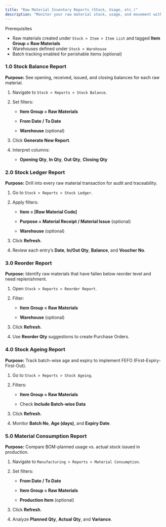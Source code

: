 ```yaml
---
title: "Raw Material Inventory Reports (Stock, Usage, etc.)"
description: "Monitor your raw material stock, usage, and movement with the CGIC App’s built-in reporting tools. These reports give you real-time visibility into inventory levels, consumption trends, reorder needs, and batch ageing—helping you optimize procurement and production."
---
```


<Info>
  Prerequisites

  - Raw materials created under `Stock > Item > Item List` and tagged **Item Group = Raw Materials**
  - Warehouses defined under `Stock > Warehouse`  
  - Batch tracking enabled for perishable items (optional)
</Info>

### 1.0 Stock Balance Report  

**Purpose:** See opening, received, issued, and closing balances for each raw material.  

1. Navigate to `Stock > Reports > Stock Balance`.  

2. Set filters:  

   - **Item Group = Raw Materials**  

   - **From Date / To Date**  

   - **Warehouse** (optional)  

3. Click **Generate New Report**.  

4. Interpret columns:  

   - **Opening Qty**, **In Qty**, **Out Qty**, **Closing Qty** 

### 2.0 Stock Ledger Report  

**Purpose:** Drill into every raw material transaction for audit and traceability.  

1. Go to `Stock > Reports > Stock Ledger`.  

2. Apply filters:  

   - **Item = [Raw Material Code]**  

   - **Purpose = Material Receipt / Material Issue** (optional)  

   - **Warehouse** (optional)  

3. Click **Refresh**.  

4. Review each entry’s **Date**, **In/Out Qty**, **Balance**, and **Voucher No**.

### 3.0 Reorder Report  

**Purpose:** Identify raw materials that have fallen below reorder level and need replenishment.  

1. Open `Stock > Reports > Reorder Report`.  

2. Filter:  

   - **Item Group = Raw Materials**  

   - **Warehouse** (optional)  

3. Click **Refresh**.  

4. Use **Reorder Qty** suggestions to create Purchase Orders.

### 4.0 Stock Ageing Report  

**Purpose:** Track batch-wise age and expiry to implement FEFO (First-Expiry-First-Out).  

1. Go to `Stock > Reports > Stock Ageing`.  

2. Filters:  

   - **Item Group = Raw Materials**  

   - Check **Include Batch-wise Data**  

3. Click **Refresh**.  

4. Monitor **Batch No**, **Age (days)**, and **Expiry Date**.

### 5.0 Material Consumption Report  

**Purpose:** Compare BOM-planned usage vs. actual stock issued in production.  

1. Navigate to `Manufacturing > Reports > Material Consumption`.  

2. Set filters:  

   - **From Date / To Date**  

   - **Item Group = Raw Materials**  

   - **Production Item** (optional)  

3. Click **Refresh**.  

4. Analyze **Planned Qty**, **Actual Qty**, and **Variance**.